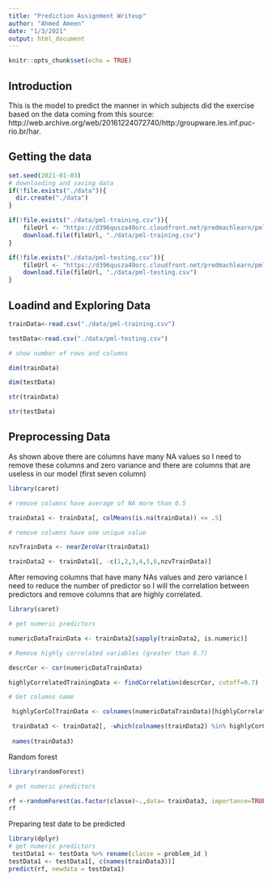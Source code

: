 ```yaml
---
title: "Prediction Assignment Writeup"
author: "Ahmed Ameen"
date: "1/3/2021"
output: html_document
---
```


```r
knitr::opts_chunk$set(echo = TRUE)

```

## Introduction

This is the model to predict the manner in which subjects did the exercise based on  the data coming from this source: http://web.archive.org/web/20161224072740/http:/groupware.les.inf.puc-rio.br/har.

## Getting the data

```r
set.seed(2021-01-03)
# downloading and saving data
if(!file.exists("./data")){
  dir.create("./data")
}

if(!file.exists("./data/pml-training.csv")){
    fileUrl <- "https://d396qusza40orc.cloudfront.net/predmachlearn/pml-training.csv"
    download.file(fileUrl, "./data/pml-training.csv")
}

if(!file.exists("./data/pml-testing.csv")){
    fileUrl <- "https://d396qusza40orc.cloudfront.net/predmachlearn/pml-testing.csv"
    download.file(fileUrl, "./data/pml-testing.csv")
}
```

## Loadind and  Exploring Data

```r

trainData<-read.csv("./data/pml-training.csv")

testData<-read.csv("./data/pml-testing.csv")

# show number of rows and columns 

dim(trainData)

dim(testData)

str(trainData)

str(testData)

```

## Preprocessing Data

As shown above there are columns have many NA values so I need to remove these columns and zero variance and there are columns that are useless in our model (first seven column)

```r
library(caret)

# remove columns have average of NA more than 0.5

trainData1 <- trainData[, colMeans(is.na(trainData)) <= .5]

# remove columns have one unique value

nzvTrainData <- nearZeroVar(trainData1)

trainData2 <- trainData1[, -c(1,2,3,4,5,6,nzvTrainData)]

```


After removing columns that have many NAs values and zero variance I need to reduce the number of predictor so I will the correlation between predictors and remove columns that are highly correlated.

```r
library(caret)

# get numeric predictors

numericDataTrainData <- trainData2[sapply(trainData2, is.numeric)]

# Remove highly correlated variables (greater than 0.7)

descrCor <- cor(numericDataTrainData)

highlyCorrelatedTrainingData <- findCorrelation(descrCor, cutoff=0.7)

# Get columns name

 highlyCorColTrainData <- colnames(numericDataTrainData)[highlyCorrelatedTrainingData]

 trainData3 <- trainData2[, -which(colnames(trainData2) %in% highlyCorColTrainData)]
 
 names(trainData3)
```

Random forest 

```r
library(randomForest)

# get numeric predictors

rf <-randomForest(as.factor(classe)~.,data= trainData3, importance=TRUE,ntree=500)
rf

```

Preparing test date to be predicted

```r
library(dplyr)
# get numeric predictors
 testData1 <- testData %>% rename(classe = problem_id )
testData1 <- testData1[, c(names(trainData3))]
predict(rf, newdata = testData1)
```

